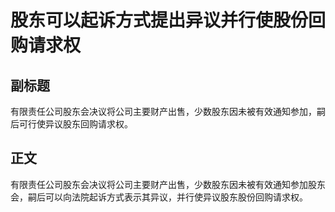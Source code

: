 # 股东可以起诉方式提出异议并行使股份回购请求权
## 副标题
有限责任公司股东会决议将公司主要财产出售，少数股东因未被有效通知参加，嗣后可行使异议股东回购请求权。
## 正文
有限责任公司股东会决议将公司主要财产出售，少数股东因未被有效通知参加股东会，嗣后可以向法院起诉方式表示其异议，并行使异议股东股份回购请求权。
